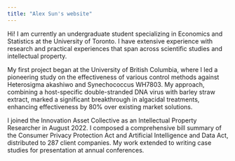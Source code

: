 ```yaml
---
title: "Alex Sun's website"
---
```


Hi! I am currently an undergraduate student specializing in Economics and Statistics at the University of Toronto. I have extensive experience with research and practical experiences that span across scientific studies and intellectual property.

My first project began at the University of British Columbia, where I led a pioneering study on the effectiveness of various control methods against Heterosigma akashiwo and Synechococcus WH7803. My approach, combining a host-specific double-stranded DNA virus with barley straw extract, marked a significant breakthrough in algacidal treatments, enhancing effectiveness by 80% over existing market solutions.

I joined the Innovation Asset Collective as an Intellectual Property Researcher in August 2022. I composed a comprehensive bill summary of the Consumer Privacy Protection Act and Artificial Intelligence and Data Act, distributed to 287 client companies. My work extended to writing case studies for presentation at annual conferences.
